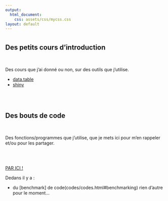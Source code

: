 ```yaml
---
output: 
  html_document:
    css: assets/css/mycss.css
layout: default
---
```

# {.tabset}

## Des petits cours d'introduction 

<br>

Des cours que j'ai donné ou non, sur des outils que j'utilise. 

* [data.table](cours/datatable.html)
* [shiny](cours/shiny.html)

<br>
<br>

## Des bouts de code

<br>

Des fonctions/programmes que j'utilise, que je mets ici pour m'en rappeler et/ou pour les partager.

<br>
<br>

[PAR ICI !](codes/codes.html)

Dedans il y a : 

- du [benchmark] de code(codes/codes.html#benchmarking)
rien d'autre pour le moment...


<br>
<br>